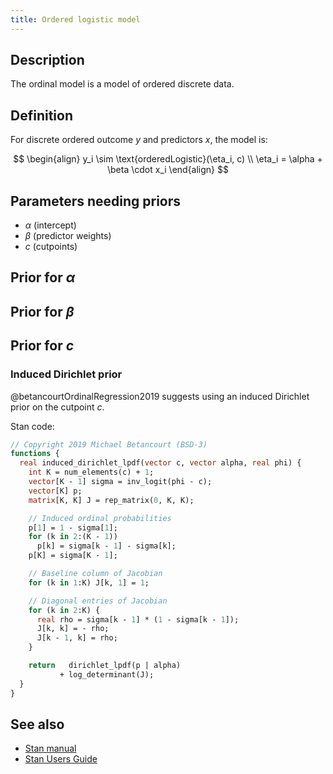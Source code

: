 ```yaml
---
title: Ordered logistic model
---
```


## Description

The ordinal model is a model of ordered discrete data.

## Definition

For discrete ordered outcome $y$ and predictors $x$, the model is:

$$
\begin{align}
y_i \sim \text{orderedLogistic}(\eta_i, c) \\
\eta_i = \alpha + \beta \cdot x_i
\end{align}
$$

## Parameters needing priors

- $\alpha$ (intercept)
- $\beta$ (predictor weights)
- $c$ (cutpoints)

## Prior for $\alpha$

## Prior for $\beta$

## Prior for $c$

### Induced Dirichlet prior

@betancourtOrdinalRegression2019 suggests using an induced Dirichlet
prior on the cutpoint $c$.

Stan code:

```stan
// Copyright 2019 Michael Betancourt (BSD-3)
functions {
  real induced_dirichlet_lpdf(vector c, vector alpha, real phi) {
	int K = num_elements(c) + 1;
	vector[K - 1] sigma = inv_logit(phi - c);
	vector[K] p;
	matrix[K, K] J = rep_matrix(0, K, K);

	// Induced ordinal probabilities
	p[1] = 1 - sigma[1];
	for (k in 2:(K - 1))
	  p[k] = sigma[k - 1] - sigma[k];
	p[K] = sigma[K - 1];

	// Baseline column of Jacobian
	for (k in 1:K) J[k, 1] = 1;

	// Diagonal entries of Jacobian
	for (k in 2:K) {
	  real rho = sigma[k - 1] * (1 - sigma[k - 1]);
	  J[k, k] = - rho;
	  J[k - 1, k] = rho;
	}

	return   dirichlet_lpdf(p | alpha)
		   + log_determinant(J);
  }
}
```

## See also
- [Stan manual](https://mc-stan.org/docs/functions-reference/bounded_discrete_distributions.html#ordered-logistic-distribution)
- [Stan Users Guide](https://mc-stan.org/docs/stan-users-guide/regression.html#ordered-logistic-regression)
